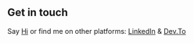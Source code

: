 ## Get in touch

Say [Hi](akshaykumar.kataiah@gmail.com) or find me on other platforms: [LinkedIn](https://www.linkedin.com/in/kumarkataiah/) & [Dev.To](https://dev.to/nodewarrior)
